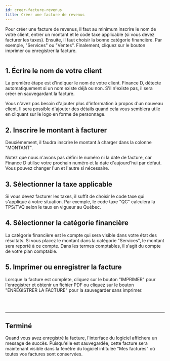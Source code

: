 ```yaml
---
id: creer-facture-revenus
title: Créer une facture de revenus
---
```



Pour créer une facture de revenus, il faut au minimum inscrire le nom de votre client,
entrer un montant et le code taxe applicable (si vous devez facturer les taxes).
Ensuite, il faut choisir la bonne catégorie financière.
Par exemple, "Services" ou "Ventes".
Finalement, cliquez sur le bouton imprimer ou enregistrer la facture.

<Image img={steps}/>
<br/>

## 1. Écrire le nom de votre client
La première étape est d'indiquer le nom de votre client.
Finance D, détecte automatiquement si un nom existe déjà ou non.
S'il n'existe pas, il sera créer en sauvegardant la facture.

Vous n'avez pas besoin d'ajouter plus d'information à propos d'un nouveau client.
Il sera possible d'ajouter des détails quand cela vous semblera utile en cliquant sur le logo
en forme de personnage.

## 2. Inscrire le montant à facturer
Deuxièmement, il faudra inscrire le montant à charger dans la colonne "MONTANT".

Notez que nous n'avons pas défini le numéro ni la date de facture,
car Finance D utilise votre prochain numéro et la date d'aujourd'hui par défaut.
Vous pouvez changer l'un et l'autre si nécessaire.


## 3. Sélectionner la taxe applicable
Si vous devez facturer les taxes, il suffit de choisir le code taxe qui s'applique à votre situation.
Par exemple, le code taxe "QC" calculera la TPS/TVQ selon le taux en vigueur au Québec.


## 4. Sélectionner la catégorie financière
La catégorie financière est le compte qui sera visible dans votre état des résultats.
Si vous placez le montant dans la catégorie "Services", le montant sera reporté à ce compte.
Dans les termes comptables, il s'agit du compte de votre plan comptable.


## 5. Imprimer ou enregistrer la facture
Lorsque la facture est complète, cliquez sur le bouton
"IMPRIMER" pour l'enregistrer et obtenir un fichier PDF
ou cliquez sur le bouton "ENREGISTRER LA FACTURE" pour la sauvegarder sans imprimer.

<br/>
<br/>
<hr/>

## Terminé
Quand vous avez enregistré la facture, l'interface du logiciel affichera un message de succès.
Puisqu'elle est sauvegardée, cette facture sera maintenant visible
dans la fenêtre du logiciel intitulée "Mes factures" où toutes vos factures sont conservées.

<Image img={success}/>

<br/>
<br/>
